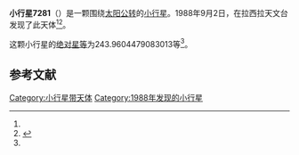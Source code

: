 {{Infobox planet
| bgcolour = #FFFFC0
| name = 7281
| symbol = 
| image = 
| caption = 
| discovery = yes
| discovery_ref = 
| discoverer = {{link-en|亨利·德波鸿诺|Henri Debehogne}}
| discovery_site = [[拉西拉天文台|拉西拉天文台]] 
| discovered = 1988年9月2日
| designations = yes
| mp_name = 
| named_after = 
| alt_names = 1988 RX4/ 1992 UV2
| mp_category = [[主带小行星|主带小行星]]
| orbit_ref = <ref name="a">[http://ssd.jpl.nasa.gov/sbdb.cgi?sstr=7281 7281] {{Wayback|url=http://ssd.jpl.nasa.gov/sbdb.cgi?sstr=7281 |date=20210720181513 }}，小行星數據庫瀏覽器（JPL Small-Body Database Browser）－[[美国国家航空航天局|美国国家航空航天局]]喷气推进实验室</ref>
| epoch = 2456400.5 (2013年4月18日更新)
| aphelion = {{convert|2.927750709111996|AU|km|3|abbr=on|lk=out}}
| perihelion = {{convert|1.901028938140077|AU|km|3|abbr=on}}
| semimajor = {{convert|2.414389823626037|AU|km|3|abbr=on}}
| eccentricity = 0.212625517
| period = 1370.280618 [[日|日]]<br />3.75[[儒略年|儒略年]]
| avg_speed = 
| inclination = 3.574910744946232
| asc_node = 103.8795092659194
| mean_anomaly = 
| arg_peri = 243.9604479083013
| satellites = 
| physical_characteristics = yes
| dimensions = 
| mass = 
| density = 
| surface_grav = 
| escape_velocity = 
| sidereal_day = 
| axial_tilt = 
| pole_ecliptic_lat = 
| pole_ecliptic_lon = 
| albedo = 
| temperatures= 
| temp_name1 = 
| mean_temp_1 = 
| max_temp_1 = 
| temp_name2 = 
| max_temp_2 = 
| spectral_type = 
| abs_magnitude = 243.9604479083013
}}

'''小行星7281'''（{{lang-en|7281}}）是一颗围绕[[太阳|太阳]][[公转|公转]]的[[小行星|小行星]]。1988年9月2日，{{link-en|亨利·德波鸿诺|Henri Debehogne}}在拉西拉天文台发现了此天体<ref name="a" /><ref>{{cite news|title=小行星列表|url=http://cfa-www.harvard.edu/iau/lists/NumberedMPs.txt|accessdate=2013-07-08|newspaper=哈佛大学|archive-date=2008-05-17|archive-url=https://web.archive.org/web/20080517010638/http://cfa-www.harvard.edu/iau/lists/NumberedMPs.txt|dead-url=no}}</ref>。

这颗小行星的[[绝对星等|绝对星等]]为243.9604479083013等<ref name="a" />。

==参考文献==
{{reflist}}
{{Minor Planet Number|[[小行星7280|小行星7280]]|[[小行星7282|小行星7282]]}}

{{小天体}}

[[Category:小行星带天体|Category:小行星带天体]]
[[Category:1988年发现的小行星|Category:1988年发现的小行星]]

{{asteroid-stub}}